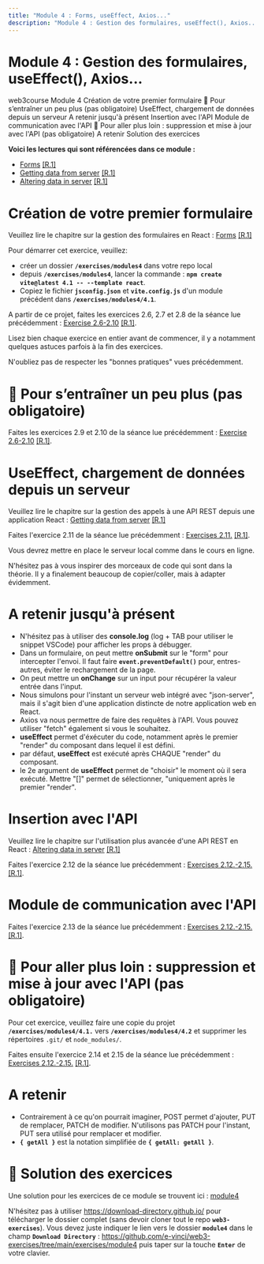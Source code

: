 ```yaml
---
title: "Module 4 : Forms, useEffect, Axios..."
description: "Module 4 : Gestion des formulaires, useEffect(), Axios..."
---
```


# Module 4 : Gestion des formulaires, useEffect(), Axios...

<InternalPageMenu>
  <PathViewer>
    <PathViewerItem to="/"> web3course </PathViewerItem>
    <PathViewerItem to="/modules/4" selected> Module 4 </PathViewerItem>
  </PathViewer>
  <InternalPageMenuItem> Création de votre premier formulaire </InternalPageMenuItem>
  <InternalPageMenuItem> 🍬 Pour s’entraîner un peu plus (pas obligatoire) </InternalPageMenuItem>
  <InternalPageMenuItem> UseEffect, chargement de données depuis un serveur </InternalPageMenuItem>
  <InternalPageMenuItem> A retenir jusqu'à présent </InternalPageMenuItem>
  <InternalPageMenuItem> Insertion avec l'API </InternalPageMenuItem>
  <InternalPageMenuItem> Module de communication avec l'API </InternalPageMenuItem>
  <InternalPageMenuItem> 🍬 Pour aller plus loin : suppression et mise à jour avec l'API (pas obligatoire) </InternalPageMenuItem>
  <InternalPageMenuItem> A retenir </InternalPageMenuItem>
  <InternalPageMenuItem> Solution des exercices </InternalPageMenuItem>
</InternalPageMenu>


**Voici les lectures qui sont référencées dans ce module :**
- [Forms](https://fullstackopen.com/en/part2/forms) [[R.1]](/references/#r1)
- [Getting data from server](https://fullstackopen.com/en/part2/getting_data_from_server) [[R.1]](/references/#r1)
- [Altering data in server](https://fullstackopen.com/en/part2/altering_data_in_server) [[R.1]](/references/#r1)

# <InternalPageTitle> Création de votre premier formulaire </InternalPageTitle>

Veuillez lire le chapitre sur la gestion des formulaires en React : [Forms](https://fullstackopen.com/en/part2/forms) [[R.1]](/references/#r1)

Pour démarrer cet exercice, veuillez:
- créer un dossier **`/exercises/modules4`** dans votre repo local
- depuis **`/exercises/modules4`**, lancer la commande : **`npm create vite@latest 4.1 -- --template react`**.
- Copiez le fichier **`jsconfig.json`** et **`vite.config.js`** d'un module précédent dans **`/exercises/modules4/4.1`**.

A partir de ce projet, faites les exercices 2.6, 2.7 et 2.8 de la séance lue précédemment : [Exercise 2.6-2.10](https://fullstackopen.com/en/part2/forms#exercises-2-6-2-10) [[R.1]](/references/#r1).

Lisez bien chaque exercice en entier avant de commencer, il y a notamment quelques astuces parfois à la fin des exercices.

N'oubliez pas de respecter les "bonnes pratiques" vues précédemment.

# <InternalPageTitle> 🍬 Pour s’entraîner un peu plus (pas obligatoire) </InternalPageTitle>

Faites les exercices 2.9 et 2.10 de la séance lue précédemment : [Exercise 2.6-2.10](https://fullstackopen.com/en/part2/forms#exercises-2-6-2-10) [[R.1]](/references/#r1).

# <InternalPageTitle> UseEffect, chargement de données depuis un serveur </InternalPageTitle>

Veuillez lire le chapitre sur la gestion des appels à une API REST depuis une application React : [Getting data from server](https://fullstackopen.com/en/part2/getting_data_from_server) [[R.1]](/references/#r1)

Faites l'exercice 2.11 de la séance lue précédemment : [Exercises 2.11.](https://fullstackopen.com/en/part2/getting_data_from_server#exercise-2-11) [[R.1]](/references/#r1).

Vous devrez mettre en place le serveur local comme dans le cours en ligne.

N'hésitez pas à vous inspirer des morceaux de code qui sont dans la théorie. Il y a finalement beaucoup de copier/coller, mais à adapter évidemment.

# <InternalPageTitle> A retenir jusqu'à présent </InternalPageTitle>

- N'hésitez pas à utiliser des **console.log** (log + TAB pour utiliser le snippet VSCode) pour afficher les props à débugger.
- Dans un formulaire, on peut mettre **onSubmit** sur le "form" pour intercepter l'envoi. Il faut faire **`event.preventDefault()`** pour, entres-autres, éviter le rechargement de la page.
- On peut mettre un **onChange** sur un input pour récupérer la valeur entrée dans l'input.
- Nous simulons pour l'instant un serveur web intégré avec "json-server", mais il s'agit bien d'une application distincte de notre application web en React.
- Axios va nous permettre de faire des requêtes à l'API. Vous pouvez utiliser "fetch" également si vous le souhaitez.
- **useEffect** permet d'éxécuter du code, notamment après le premier "render" du composant dans lequel il est défini.
- par défaut, **useEffect** est exécuté après CHAQUE "render" du composant.
- le 2e argument de **useEffect** permet de "choisir" le moment où il sera exécuté. Mettre "[]" permet de sélectionner, "uniquement après le premier "render".

# <InternalPageTitle> Insertion avec l'API </InternalPageTitle>

Veuillez lire le chapitre sur l'utilisation plus avancée d'une API REST en React : [Altering data in server](https://fullstackopen.com/en/part2/altering_data_in_server) [[R.1]](/references/#r1)

Faites l'exercice 2.12 de la séance lue précédemment : [Exercises 2.12.-2.15.](https://fullstackopen.com/en/part2/altering_data_in_server#exercises-2-12-2-15) [[R.1]](/references/#r1).

# <InternalPageTitle> Module de communication avec l'API </InternalPageTitle>

Faites l'exercice 2.13 de la séance lue précédemment : [Exercises 2.12.-2.15.](https://fullstackopen.com/en/part2/altering_data_in_server#exercises-2-12-2-15) [[R.1]](/references/#r1).

# <InternalPageTitle> 🍬 Pour aller plus loin : suppression et mise à jour avec l'API (pas obligatoire) </InternalPageTitle>

Pour cet exercice, veuillez faire une copie du projet **`/exercises/modules4/4.1.`** vers **`/exercises/modules4/4.2`** et supprimer les répertoires `.git/` et `node_modules/`.

Faites ensuite l'exercice 2.14 et 2.15 de la séance lue précédemment : [Exercises 2.12.-2.15.](https://fullstackopen.com/en/part2/altering_data_in_server#exercises-2-12-2-15) [[R.1]](/references/#r1).

# <InternalPageTitle> A retenir </InternalPageTitle>

- Contrairement à ce qu'on pourrait imaginer, POST permet d'ajouter, PUT de remplacer, PATCH de modifier. N'utilisons pas PATCH pour l'instant, PUT sera utilisé pour remplacer et modifier.
- **`{ getAll }`** est la notation simplifiée de **`{ getAll: getAll }`**.

# <InternalPageTitle> 🍬 Solution des exercices </InternalPageTitle>

Une solution pour les exercices de ce module se trouvent ici : [module4](https://github.com/e-vinci/web3-exercises/tree/main/exercises/module4)

N'hésitez pas à utiliser https://download-directory.github.io/ pour télécharger le dossier complet (sans devoir cloner tout le repo **`web3-exercises`**). Vous devez juste indiquer le lien vers le dossier **`module4`** dans le champ **`Download Directory`** : https://github.com/e-vinci/web3-exercises/tree/main/exercises/module4 puis taper sur la touche **`Enter`** de votre clavier.
